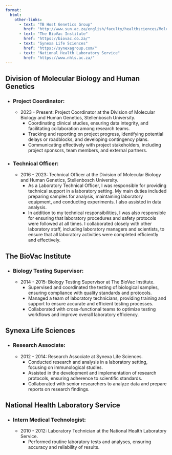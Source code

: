 ```yaml
---
format:
  html:
    other-links:
      - text: "TB Host Genetics Group"
        href: "http://www.sun.ac.za/english/faculty/healthsciences/Molecular_Biology_Human_Genetics/tbhostgenetics"
      - text: "The BioVac Institute"
        href: "https://biovac.co.za/"
      - text: "Synexa Life Sciences"
        href: "https://synexagroup.com/"
      - text: "National Health Laboratory Service"
        href: "https://www.nhls.ac.za/"
---
```

## Division of Molecular Biology and Human Genetics
* ### Project Coordinator:
    * 2023 - Present: Project Coordinator at the Division of Molecular Biology and Human Genetics, Stellenbosch University.
      - Coordinating clinical studies, ensuring data integrity, and facilitating collaboration among research teams.
      - Tracking and reporting on project progress, identifying potential delays or roadblocks, and developing contingency plans.
      - Communicating effectively with project stakeholders, including project sponsors, team members, and external partners.
      
* ### Technical Officer:
    * 2016 - 2023: Technical Officer at the Division of Molecular Biology and Human Genetics, Stellenbosch University.
      - As a Laboratory Technical Officer, I was responsible for providing technical support in a laboratory setting. My main duties included preparing samples for analysis, maintaining laboratory equipment, and conducting experiments. I also assisted in data analysis.
      - In addition to my technical responsibilities, I was also responsible for ensuring that laboratory procedures and safety protocols were followed at all times. I collaborated closely with other laboratory staff, including laboratory managers and scientists, to ensure that all laboratory activities were completed efficiently and effectively.

## The BioVac Institute
* ### Biology Testing Supervisor:
    * 2014 - 2015: Biology Testing Supervisor at The BioVac Institute.
      - Supervised and coordinated the testing of biological samples, ensuring compliance with quality standards and protocols.
      - Managed a team of laboratory technicians, providing training and support to ensure accurate and efficient testing processes.
      - Collaborated with cross-functional teams to optimize testing workflows and improve overall laboratory efficiency.
      
## Synexa Life Sciences
* ### Research Associate:
    * 2012 - 2014: Research Associate at Synexa Life Sciences.
      - Conducted research and analysis in a laboratory setting, focusing on immunological studies.
      - Assisted in the development and implementation of research protocols, ensuring adherence to scientific standards.
      - Collaborated with senior researchers to analyze data and prepare reports on research findings.
      
## National Health Laboratory Service
* ### Intern Medical Technologist:
    * 2010 - 2012: Laboratory Technician at the National Health Laboratory Service.
      - Performed routine laboratory tests and analyses, ensuring accuracy and reliability of results.